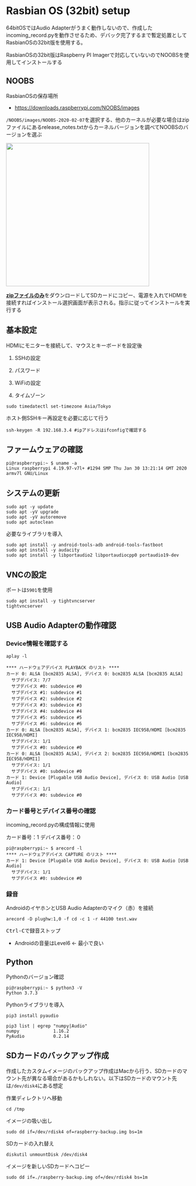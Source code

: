 

# Rasbian OS (32bit) setup

64bitOSではAudio Adapterがうまく動作しないので、作成したincoming_record.pyを動作させるため、デバック完了するまで暫定処置として RasbianOSの32bit版を使用する。

RasbianOSの32bit版はRaspberry PI Imagerで対応していないのでNOOBSを使用してインストールする

## NOOBS

RasbianOSの保存場所

-   [https://downloads.raspberrypi.com/NOOBS/images](https://downloads.raspberrypi.com/NOOBS/images/){target="_blank"}

`/NOOBS/images/NOOBS-2020-02-07`を選択する、他のカーネルが必要な場合はzipファイルにあるrelease_notes.txtからカーネルバージョンを調べてNOOBSのバージョンを選ぶ

![](images/paste-C641A20B.png){width="391"}

[**zipファイルのみ**]{.ul}をダウンロードしてSDカードにコピー、電源を入れてHDMIを接続すればインストール選択画面が表示される。指示に従ってインストールを実行する

## 基本設定

HDMIにモニターを接続して、マウスとキーボードを設定後

1.  SSHの設定

2.  パスワード

3.  WiFiの設定

4.  タイムゾーン

<!-- -->

    sudo timedatectl set-timezone Asia/Tokyo

ホスト側SSHキー再設定を必要に応じて行う

    ssh-keygen -R 192.168.3.4 #ipアドレスはifconfigで確認する

## ファームウェアの確認

    pi@raspberrypi:~ $ uname -a
    Linux raspberrypi 4.19.97-v7l+ #1294 SMP Thu Jan 30 13:21:14 GMT 2020 armv7l GNU/Linux

## システムの更新

    sudo apt -y update
    sudo apt -yV upgrade
    sudo apt -yV autoremove
    sudo apt autoclean

必要なライブラリを導入

    sudo apt install -y android-tools-adb android-tools-fastboot
    sudo apt install -y audacity
    sudo apt install -y libportaudio2 libportaudiocpp0 portaudio19-dev 

## VNCの設定

ポートは`5901`を使用

    sudo apt install -y tightvncserver
    tightvncserver 

## USB Audio Adapterの動作確認

### Device情報を確認する {.unnumbered}

    aplay -l

    **** ハードウェアデバイス PLAYBACK のリスト ****
    カード 0: ALSA [bcm2835 ALSA], デバイス 0: bcm2835 ALSA [bcm2835 ALSA]
      サブデバイス: 7/7
      サブデバイス #0: subdevice #0
      サブデバイス #1: subdevice #1
      サブデバイス #2: subdevice #2
      サブデバイス #3: subdevice #3
      サブデバイス #4: subdevice #4
      サブデバイス #5: subdevice #5
      サブデバイス #6: subdevice #6
    カード 0: ALSA [bcm2835 ALSA], デバイス 1: bcm2835 IEC958/HDMI [bcm2835 IEC958/HDMI]
      サブデバイス: 1/1
      サブデバイス #0: subdevice #0
    カード 0: ALSA [bcm2835 ALSA], デバイス 2: bcm2835 IEC958/HDMI1 [bcm2835 IEC958/HDMI1]
      サブデバイス: 1/1
      サブデバイス #0: subdevice #0
    カード 1: Device [Plugable USB Audio Device], デバイス 0: USB Audio [USB Audio]
      サブデバイス: 1/1
      サブデバイス #0: subdevice #0

### カード番号とデバイス番号の確認 {.unnumbered}

incoming_record.pyの構成情報に使用

カード番号：1 デバイス番号：０

    pi@raspberrypi:~ $ arecord -l
    **** ハードウェアデバイス CAPTURE のリスト ****
    カード 1: Device [Plugable USB Audio Device], デバイス 0: USB Audio [USB Audio]
      サブデバイス: 1/1
      サブデバイス #0: subdevice #0

### 録音 {.unnumbered}

AndroidのイヤホンとUSB Audio Adapterのマイク（赤）を接続

    arecord -D plughw:1,0 -f cd -c 1 -r 44100 test.wav

<kbd class="key">Ctrl-C</kbd>で録音ストップ

- Androidの音量はLevel6 <- 最小で良い

## Python

Pythonのバージョン確認

    pi@raspberrypi:~ $ python3 -V
    Python 3.7.3

Pythonライブラリを導入

    pip3 install pyaudio

    pip3 list | egrep "numpy|Audio"
    numpy             1.16.2
    PyAudio           0.2.14

## SDカードのバックアップ作成

作成したカスタムイメージのバックアップ作成はMacから行う、SDカードのマウント先が異なる場合があるかもしれない。以下はSDカードのマウント先は`/dev/disk4`にある想定

作業ディレクトリへ移動

    cd /tmp

イメージの吸い出し

    sudo dd if=/dev/rdisk4 of=raspberry-backup.img bs=1m

SDカードの入れ替え

    diskutil unmountDisk /dev/disk4

イメージを新しいSDカードへコピー

    sudo dd if=./raspberry-backup.img of=/dev/rdisk4 bs=1m
